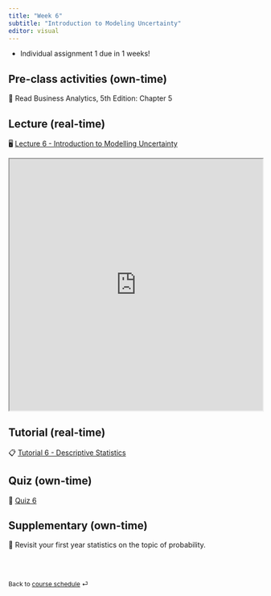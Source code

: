 ```yaml
---
title: "Week 6"
subtitle: "Introduction to Modeling Uncertainty"
editor: visual
---
```


::: callout-important
-   Individual assignment 1 due in 1 weeks!
:::

## Pre-class activities (own-time)

📖 Read Business Analytics, 5th Edition: Chapter 5

## Lecture (real-time)

🖥️ [Lecture 6 - Introduction to Modelling Uncertainty](https://learning.monash.edu/mod/resource/view.php?id=3072317)

<iframe src="https://learning.monash.edu/pluginfile.php/4053136/mod_resource/content/1/lec-6.html#/title-slide" width="100%" height="500">

</iframe>

## Tutorial (real-time)

📋 [Tutorial 6 - Descriptive Statistics](https://learning.monash.edu/mod/folder/view.php?id=3072768)

## Quiz (own-time)

🧪 [Quiz 6](https://learning.monash.edu/pluginfile.php/4052962/mod_resource/content/1/lab-6.html)

## Supplementary (own-time)

🔕 Revisit your first year statistics on the topic of probability.

<br><br>

::: {style="font-size: 0.875em;"}
Back to [course schedule](/ "Course schedule") ⏎
:::
